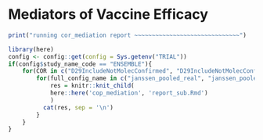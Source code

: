 # Mediators of Vaccine Efficacy {#cop-mediators}

```r
print("running cor_mediation report ~~~~~~~~~~~~~~~~~~~~~~~~~~~~~~")
```

```r
library(here)
config <- config::get(config = Sys.getenv("TRIAL"))
if(config$study_name_code == "ENSEMBLE"){
	for(COR in c("D29IncludeNotMolecConfirmed", "D29IncludeNotMolecConfirmedstart1")){
		for(full_config_name in c("janssen_pooled_real", "janssen_pooled_realADCP")){
			res = knitr::knit_child(
		    here::here('cop_mediation', 'report_sub.Rmd')
			)
		  cat(res, sep = '\n')
		}	
	}
}
```
